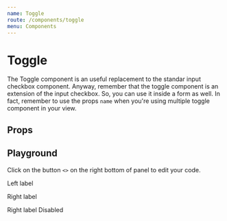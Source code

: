 ```yaml
---
name: Toggle
route: /components/toggle
menu: Components
---
```



# Toggle

The Toggle component is an useful replacement to the standar input checkbox component.
Anyway, remember that the toggle component is an extension of the input checkbox. So, you can use it inside a form as well.
In fact, remember to use the props `name` when you're using multiple toggle component in your view.

<ToggleExample/>

## Props

<PropsTable of={Toggle} />

## Playground

Click on the button `<>` on the right bottom of panel to edit your code.

<Playground>
  <label htmlFor="toggle-1">
    Left label
    <Toggle name="toggle-1" />
  </label>
</Playground>

Right label

<Playground>
  <label htmlFor="toggle-2">
    <Toggle name="toggle-2" />
    Right label
  </label>
</Playground>

<Playground>
  <label htmlFor="toggle-3">
    Disabled
    <Toggle name="toggle-3" disabled />
  </label>
</Playground>
